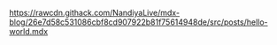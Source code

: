 https://rawcdn.githack.com/NandiyaLive/mdx-blog/26e7d58c531086cbf8cd907922b81f75614948de/src/posts/hello-world.mdx